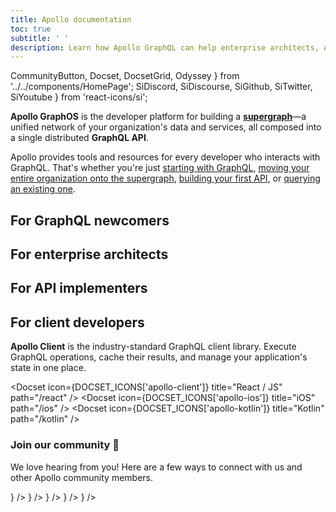 ```yaml
---
title: Apollo documentation
toc: true
subtitle: ' '
description: Learn how Apollo GraphQL can help enterprise architects, API implementers, and client developers build, deploy, and manage a supergraph of unified microservices, data sources, and applications.
---
```


  CommunityButton,
  Docset,
  DocsetGrid,
  Odyssey
} from '../../components/HomePage';
  SiDiscord,
  SiDiscourse,
  SiGithub,
  SiTwitter,
  SiYoutube
} from 'react-icons/si';

**Apollo GraphOS** is the developer platform for building a [**supergraph**](./intro/platform/)—a unified network of your organization's data and services, all composed into a single distributed **GraphQL API**.

<DocsetGrid>
  <Docset
    icon={DOCSET_ICONS.graphql}
    title="Benefits of GraphQL"
    description="Understand how GraphQL and Apollo can help you improve your organization's developer experience and ship features faster."
    path="/intro/benefits"
    cta="Explore the benefits of GraphQL"
  />
  <Docset
    icon={DOCSET_ICONS.graphos}
    title="Introducing GraphOS"
    description="Connect any GraphQL API to Apollo's cloud platform to enable powerful features like schema governance and metrics reporting."
    path="/graphos"
    cta="Learn about GraphOS"
  />
</DocsetGrid>

Apollo provides tools and resources for every developer who interacts with GraphQL. That's whether you're just [starting with GraphQL](#for-graphql-newcomers), [moving your entire organization onto the supergraph](#for-enterprise-architects), [building your first API](#for-api-implementers), or [querying an existing one](#for-client-developers).

## For GraphQL newcomers

<Odyssey />

## For enterprise architects

<DocsetGrid>
  <Docset
    icon={DOCSET_ICONS.federation}
    title="Combine APIs"
    description="Implement a single, unified supergraph that combines multiple APIs with Apollo Federation."
    path="/federation"
    cta="Learn about Apollo Federation"
  />
  <Docset
    icon={DOCSET_ICONS.router}
    title="Host your router"
    description="Deploy and configure your supergraph's router in your own infrastructure."
    path="/router"
    cta="Explore the Apollo Router"
  />
  <Docset
    icon={DOCSET_ICONS.technotes}
    title="Learn from the field"
    description="Read in-depth articles on specialized Apollo topics from our own solutions architects."
    path="/technotes"
    cta="Browse tech notes"
  />
  <Docset
    icon={DOCSET_ICONS.principled}
    title="Master principles"
    description="Learn about the fundamental principles that underlie Apollo's supergraph architecture."
    path="https://principledgraphql.com/"
    cta="Visit Principled GraphQL"
  />
</DocsetGrid>

## For API implementers

<DocsetGrid>
  <Docset
    icon={DOCSET_ICONS['apollo-server']}
    title="Build a GraphQL API"
    description="Build a production-ready API that handles multiple datasources in Node.js with Apollo Server."
    path="/apollo-server"
    cta="Explore Apollo Server docs"
  />
  <Docset
    icon={DOCSET_ICONS.rover}
    title="Manage via CLI"
    description="Manage, configure, and publish your GraphOS graphs from the command line with the Rover CLI."
    path="/rover"
    cta="Explore Rover CLI docs"
  />
</DocsetGrid>

## For client developers

**Apollo Client** is the industry-standard GraphQL client library. Execute GraphQL operations, cache their results, and manage your application's state in one place.

<Docset icon={DOCSET_ICONS['apollo-client']} title="React / JS" path="/react" />
<DocsetGrid>
  <Docset icon={DOCSET_ICONS['apollo-ios']} title="iOS" path="/ios" />
  <Docset icon={DOCSET_ICONS['apollo-kotlin']} title="Kotlin" path="/kotlin" />
</DocsetGrid>

<h3> Join our community 💬 </h3>

We love hearing from you! Here are a few ways to connect with us and other Apollo community members.

<VStack pt="4" spacing="4" textAlign="center" maxW="md" mx="auto">

<ButtonGroup variant="ghost">
  <CommunityButton
    aria-label="Community GitHub"
    href="https://github.com/apollographql"
    icon={<SiGithub />}
  />
  <CommunityButton
    aria-label="Community YouTube"
    href="https://youtube.com/apollographql"
    icon={<SiYoutube />}
  />
  <CommunityButton
    aria-label="Community Forums"
    href="https://community.apollographql.com"
    icon={<SiDiscourse />}
  />
  <CommunityButton
    aria-label="Community Discord"
    href="https://discord.gg/yFZJH2QYrK"
    icon={<SiDiscord />}
  />
  <CommunityButton
    aria-label="Community Twitter"
    href="https://twitter.com/apollographql"
    icon={<SiTwitter />}
  />
</ButtonGroup>

</VStack>
